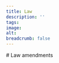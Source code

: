 ```yaml
---
title: Law
description: ''
tags:
image: 
alt: 
breadcrumb: false
---
```




<SitatHero 
    title='Law amendments'
    ingress='«… the law book that the honourable lord King Magnus, our father, produced, in some cases does not seem to provide the clear reasoning that people need, and there are more circumstances in the cases than one can expect such a small book to determine.»'  
    footer='A law amendment by Eirik Magnusson’s guardian council, 2 July 1280, states that:'
/>
<Spacer height={10}/>

<Container>
    # Law amendments
</Container>

<Container>
    <Spacer height={10}/>
    <SubTextsCards items={site.retterboeter} meta={meta} columns={3} gap={10}/>
</Container>

